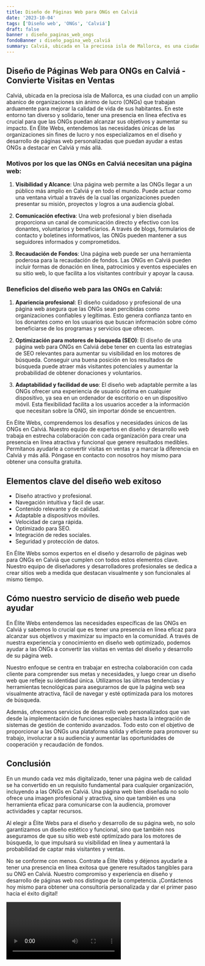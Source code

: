 ```yaml
---
title: Diseño de Páginas Web para ONGs en Calviá
date: '2023-10-04'
tags: ['Diseño web', 'ONGs', 'Calviá']
draft: false
banner : diseño_paginas_web_ongs
fondoBanner : diseño_pagina_web_calviá
summary: Calviá, ubicada en la preciosa isla de Mallorca, es una ciudad con un amplio abanico de organizaciones sin ánimo de lucro (ONGs) que trabajan arduamente para mejorar la calidad de vida de sus habitantes. En este entorno tan diverso y solidario, tener una presencia en línea efectiva es crucial para que las ONGs puedan alcanzar sus objetivos y aumentar su impacto. En Élite Webs, entendemos las necesidades únicas de las organizaciones sin fines de lucro y nos especializamos en el diseño y desarrollo de páginas web personalizadas que puedan ayudar a estas ONGs a destacar en Calviá y más allá.
---
```


## **Diseño de Páginas Web para ONGs en Calviá - Convierte Visitas en Ventas**

Calviá, ubicada en la preciosa isla de Mallorca, es una ciudad con un amplio abanico de organizaciones sin ánimo de lucro (ONGs) que trabajan arduamente para mejorar la calidad de vida de sus habitantes. En este entorno tan diverso y solidario, tener una presencia en línea efectiva es crucial para que las ONGs puedan alcanzar sus objetivos y aumentar su impacto. En Élite Webs, entendemos las necesidades únicas de las organizaciones sin fines de lucro y nos especializamos en el diseño y desarrollo de páginas web personalizadas que puedan ayudar a estas ONGs a destacar en Calviá y más allá.

### **Motivos por los que las ONGs en Calviá necesitan una página web:**

1. **Visibilidad y Alcance**: Una página web permite a las ONGs llegar a un público más amplio en Calviá y en todo el mundo. Puede actuar como una ventana virtual a través de la cual las organizaciones pueden presentar su misión, proyectos y logros a una audiencia global.

2. **Comunicación efectiva**: Una web profesional y bien diseñada proporciona un canal de comunicación directo y efectivo con los donantes, voluntarios y beneficiarios. A través de blogs, formularios de contacto y boletines informativos, las ONGs pueden mantener a sus seguidores informados y comprometidos.

3. **Recaudación de Fondos**: Una página web puede ser una herramienta poderosa para la recaudación de fondos. Las ONGs en Calviá pueden incluir formas de donación en línea, patrocinios y eventos especiales en su sitio web, lo que facilita a los visitantes contribuir y apoyar la causa.

### **Beneficios del diseño web para las ONGs en Calviá:**

1. **Apariencia profesional**: El diseño cuidadoso y profesional de una página web asegura que las ONGs sean percibidas como organizaciones confiables y legítimas. Esto genera confianza tanto en los donantes como en los usuarios que buscan información sobre cómo beneficiarse de los programas y servicios que ofrecen.

2. **Optimización para motores de búsqueda (SEO)**: El diseño de una página web para ONGs en Calviá debe tener en cuenta las estrategias de SEO relevantes para aumentar su visibilidad en los motores de búsqueda. Conseguir una buena posición en los resultados de búsqueda puede atraer más visitantes potenciales y aumentar la probabilidad de obtener donaciones y voluntarios.

3. **Adaptabilidad y facilidad de uso**: El diseño web adaptable permite a las ONGs ofrecer una experiencia de usuario óptima en cualquier dispositivo, ya sea en un ordenador de escritorio o en un dispositivo móvil. Esta flexibilidad facilita a los usuarios acceder a la información que necesitan sobre la ONG, sin importar dónde se encuentren.

En Élite Webs, comprendemos los desafíos y necesidades únicos de las ONGs en Calviá. Nuestro equipo de expertos en diseño y desarrollo web trabaja en estrecha colaboración con cada organización para crear una presencia en línea atractiva y funcional que genere resultados medibles. Permítanos ayudarle a convertir visitas en ventas y a marcar la diferencia en Calviá y más allá. Póngase en contacto con nosotros hoy mismo para obtener una consulta gratuita.

<GifSeo />

<Cta />

## Elementos clave del diseño web exitoso

- Diseño atractivo y profesional.
- Navegación intuitiva y fácil de usar.
- Contenido relevante y de calidad.
- Adaptable a dispositivos móviles.
- Velocidad de carga rápida.
- Optimizado para SEO.
- Integración de redes sociales.
- Seguridad y protección de datos.

En Élite Webs somos expertos en el diseño y desarrollo de páginas web para ONGs en Calviá que cumplen con todos estos elementos clave. Nuestro equipo de diseñadores y desarrolladores profesionales se dedica a crear sitios web a medida que destacan visualmente y son funcionales al mismo tiempo.

## Cómo nuestro servicio de diseño web puede ayudar

En Élite Webs entendemos las necesidades específicas de las ONGs en Calviá y sabemos lo crucial que es tener una presencia en línea eficaz para alcanzar sus objetivos y maximizar su impacto en la comunidad. A través de nuestra experiencia y conocimiento en diseño web optimizado, podemos ayudar a las ONGs a convertir las visitas en ventas del diseño y desarrollo de su página web.

Nuestro enfoque se centra en trabajar en estrecha colaboración con cada cliente para comprender sus metas y necesidades, y luego crear un diseño web que refleje su identidad única. Utilizamos las últimas tendencias y herramientas tecnológicas para asegurarnos de que la página web sea visualmente atractiva, fácil de navegar y esté optimizada para los motores de búsqueda.

Además, ofrecemos servicios de desarrollo web personalizados que van desde la implementación de funciones especiales hasta la integración de sistemas de gestión de contenido avanzados. Todo esto con el objetivo de proporcionar a las ONGs una plataforma sólida y eficiente para promover su trabajo, involucrar a su audiencia y aumentar las oportunidades de cooperación y recaudación de fondos.

## Conclusión

En un mundo cada vez más digitalizado, tener una página web de calidad se ha convertido en un requisito fundamental para cualquier organización, incluyendo a las ONGs en Calviá. Una página web bien diseñada no solo ofrece una imagen profesional y atractiva, sino que también es una herramienta eficaz para comunicarse con la audiencia, promover actividades y captar recursos.

Al elegir a Élite Webs para el diseño y desarrollo de su página web, no solo garantizamos un diseño estético y funcional, sino que también nos aseguramos de que su sitio web esté optimizado para los motores de búsqueda, lo que impulsará su visibilidad en línea y aumentará la probabilidad de captar más visitantes y ventas.

No se conforme con menos. Contrate a Élite Webs y déjenos ayudarle a tener una presencia en línea exitosa que genere resultados tangibles para su ONG en Calviá. Nuestro compromiso y experiencia en diseño y desarrollo de páginas web nos distingue de la competencia. ¡Contáctenos hoy mismo para obtener una consultoría personalizada y dar el primer paso hacia el éxito digital!

<Video />

<CtaBot job='ONGs' city='Calviá'/>

<Gmaps query='Calviá+españa+maps' />